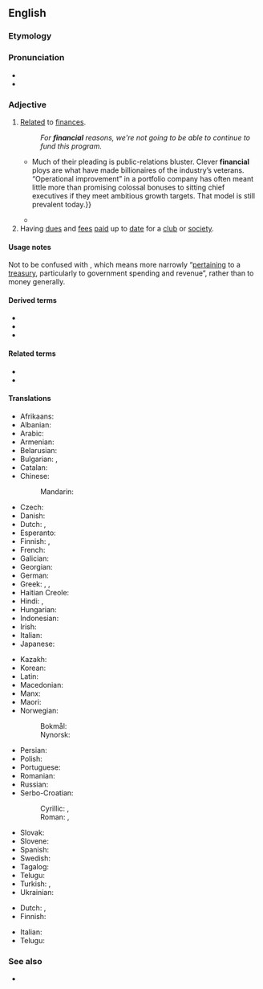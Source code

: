==English==

===Etymology===
{{suffix|en|finance|ial}}

===Pronunciation===
* {{IPA|en|/faɪˈnænʃəl/|/fɪˈnænʃəl/}}
* {{audio|en|En-us-financial.ogg|Audio (US)}}

===Adjective===
{{en-adj|-}}

# [[relate|Relate]]d to [[finance]]s.
#: ''For '''financial''' reasons, we're not going to be able to continue to fund this program.''
#* {{quote-journal|en|date=2013-06-22|volume=407|issue=8841|page=70|magazine={{w|The Economist}}
|title=[http://www.economist.com/news/finance-and-economics/21579879-buy-out-firm-really-does-focus-operational-improvements-engineers Engineers of a different kind]
|passage=Private-equity nabobs bristle at being dubbed mere financiers.{{...}}Much of their pleading is public-relations bluster. Clever '''financial''' ploys are what have made billionaires of the industry’s veterans. “Operational improvement” in a portfolio company has often meant little more than promising colossal bonuses to sitting chief executives if they meet ambitious growth targets. That model is still prevalent today.}}
#* {{quote-web|1=en|date=January 18, 2019|author=Charles Hugh Smith|work=The West's Descent into 'Cultural Revolution'|url=https://www.oftwominds.com/blogjan19/cultural-revolution1-19.html|text=A Cultural Revolution is a movement designed to preserve the political and '''financial''' power of a ruling elite by social rather than political or '''financial''' means.}}
# Having [[due]]s and [[fee]]s [[paid]] up to [[date]] for a [[club]] or [[society]].
#: {{ux|en|Jerry is a '''financial''' member of the club.}}

====Usage notes====
Not to be confused with {{m|en|fiscal}}, which means more narrowly “[[pertaining]] to a [[treasury]], particularly to government spending and revenue”, rather than to money generally.

====Derived terms====
* {{l|en|financial market}}
* {{l|en|financial year}}
* {{l|en|financial regulation}}

====Related terms====
* {{l|en|finances}}
* {{l|en|financier}}

====Translations====
{{trans-top|related to finances}}
* Afrikaans: {{t+|af|finansiële}}
* Albanian: {{t+|sq|financiar}}
* Arabic: {{t|ar|مَالِيّ}}
* Armenian: {{t+|hy|ֆինանսական}}
* Belarusian: {{t|be|фіна́нсавы}}
* Bulgarian: {{t|bg|фина́нсов}}, {{t|bg|пари́чен}}
* Catalan: {{t|ca|financer}}
* Chinese:
*: Mandarin: {{t+|cmn|金融|tr=jīnróng}}
* Czech: {{t+|cs|finanční|m}}
* Danish: {{t|da|finansiel}}
* Dutch: {{t+|nl|financieel}}, {{t+|nl|financiële}}
* Esperanto: {{t|eo|financa}}
* Finnish: {{t+|fi|taloudellinen}}, {{t|fi|rahoituksellinen}}
* French: {{t+|fr|financier}}
* Galician: {{t+|gl|financeiro}}
* Georgian: {{t|ka|ფინანსური}}
* German: {{t+|de|finanziell}}
* Greek: {{t+|el|οικονομικός}}, {{t+|el|δημοσιονομικός}}, {{t+|el|χρηματοοικονομικός}}
* Haitian Creole: {{t|ht|finansye}}
* Hindi: {{t+|hi|आर्थिक}}, {{t+|hi|वित्तीय}}
* Hungarian: {{t+|hu|pénzügyi}}
* Indonesian: {{t+|id|finansial}}
* Irish: {{t|ga|airgeadúil}}
* Italian: {{t+|it|finanziario}}
* Japanese: {{t+|ja|金融|tr=きんゆう, kin'yū}}
{{trans-mid}}
* Kazakh: {{t|kk|қаржылық}}
* Korean: {{t+|ko|금융(金融)}}
* Latin: {{t|la|pecūniārius}}
* Macedonian: {{t|mk|финансиски}}
* Manx: {{t|gv|argidoil}}
* Maori: {{t|mi|ahumoni}}
* Norwegian:
*: Bokmål: {{t|nb|finansiell}}
*: Nynorsk: {{t|nn|finansiell}}
* Persian: {{t+|fa|مالی|tr=mâli}}
* Polish: {{t+|pl|finansowy}}
* Portuguese: {{t+|pt|financeiro}}
* Romanian: {{t+|ro|financiar}}
* Russian: {{t+|ru|фина́нсовый}}
* Serbo-Croatian:
*: Cyrillic: {{t|sh|фина̀нсӣјскӣ}}, {{t|sh|фина̀нцӣјскӣ}}
*: Roman: {{t|sh|finànsījskī}}, {{t+|sh|finàncījskī}}
* Slovak: {{t|sk|finančný}}
* Slovene: {{t|sl|finančni}}
* Spanish: {{t+|es|financiero}}
* Swedish: {{t+|sv|finansiell}}
* Tagalog: {{t|tl|pinansiyal}}
* Telugu: {{t|te|ఆర్ధిక}}
* Turkish: {{t+|tr|mali}}, {{t|tr|finansiyel}}
* Ukrainian: {{t|uk|фіна́нсовий}}
{{trans-bottom}}

{{trans-top|paying}}
* Dutch: {{t+|nl|betalend}}, {{t+|nl|betalende}}
* Finnish: {{t+|fi|maksava}}
{{trans-mid}}
* Italian: {{t+|it|monetario}}
* Telugu: {{t+|te|చెల్లించు}}
{{trans-bottom}}

===See also===
* {{l|en|fiscal}}